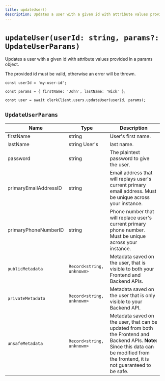 ```yaml
---
title: updateUser()
description: Updates a user with a given id with attribute values provided in a params object.
---
```


# `updateUser(userId: string, params?: UpdateUserParams)`

Updates a user with a given id with attribute values provided in a params object.

The provided id must be valid, otherwise an error will be thrown.

```tsx
const userId = 'my-user-id';

const params = { firstName: 'John', lastName: 'Wick' }; 

const user = await clerkClient.users.updateUser(userId, params);
```

## `UpdateUserParams`

| Name | Type | Description |
| --- | --- | --- |
| firstName | string | User's first name. |
| lastName | string User's | last name. |
| password | string | The plaintext password to give the user. |
| primaryEmailAddressID | string | Email address that will replays user's current primary email address. Must be unique across your instance. |
| primaryPhoneNumberID | string | Phone number that will replace user's current primary phone number. Must be unique across your instance. |
| `publicMetadata` | `Record<string, unknown>` | Metadata saved on the user, that is visible to both your Frontend and Backend APIs. |
| `privateMetadata` | `Record<string, unknown>` | Metadata saved on the user that is only visible to your Backend API. |
| `unsafeMetadata` | `Record<string, unknown>` | Metadata saved on the user, that can be updated from both the Frontend and Backend APIs. **Note:** Since this data can be modified from the frontend, it is not guaranteed to be safe. |

